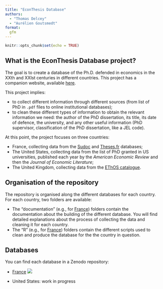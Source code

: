 ```yaml
---
title: "EconThesis Database"
authors: 
  - "Thomas Delcey"
  - "Aurélien Goutsmedt"
format: 
  gfm
---
```


```r
knitr::opts_chunk$set(echo = TRUE)
```


## What is the EconThesis Database project?

The goal is to create a database of the Ph.D. defended in economics in
the XXth and XXIst centuries in different countries. This project has a 
companion website, available [here](https://tdelcey.github.io/becoming_economists_page/).

This project implies:

- to collect different information through different sources (from list of PhD in `.pdf` files to online institutional databases);
- to clean these different types of information to obtain the relevant information we need: the author of the PhD dissertation, its title, its date of defence, the university, and any other useful information (PhD supervisor, classification of the PhD dissertation, like a JEL code).

At this point, the project focuses on three countries:

- France, collecting data from the [Sudoc](https://www.sudoc.abes.fr/) and [Theses.fr](https://theses.fr/?domaine=theses) databases;
- The United States, collecting data from the list of PhD granted in US universities, published each year by the *American Economic Review* and then the *Journal of Economic Literature*;
- The United Kingdom, collecting data from the [EThOS catalogue](https://bl.iro.bl.uk/collections/e492dc4b-82d9-4f8c-bb0a-2cdd8a62105d?locale=en%29).

## Organisation of the repository

The repository is organised along the different databases for each country. For each country, two folders are available:

- The "documentation" (e.g., for [France](./FR/documentation)) folders contain the documentation
  about the building of the different database. You will find detailed
  explanations about the process of collecting the data and cleaning it
  for each country.
- The "R" (e.g., for [France](./FR/R)) folders contain the different scripts used to clean and produce the database for the
  the country in question.

## Databases

You can find each database in a Zenodo repository:

- [France](https://doi.org/10.5281/zenodo.14541427) [![](https://zenodo.org/badge/DOI/10.5281/zenodo.14541427.svg)](https://doi.org/10.5281/zenodo.14541427)

- United States: work in progress
